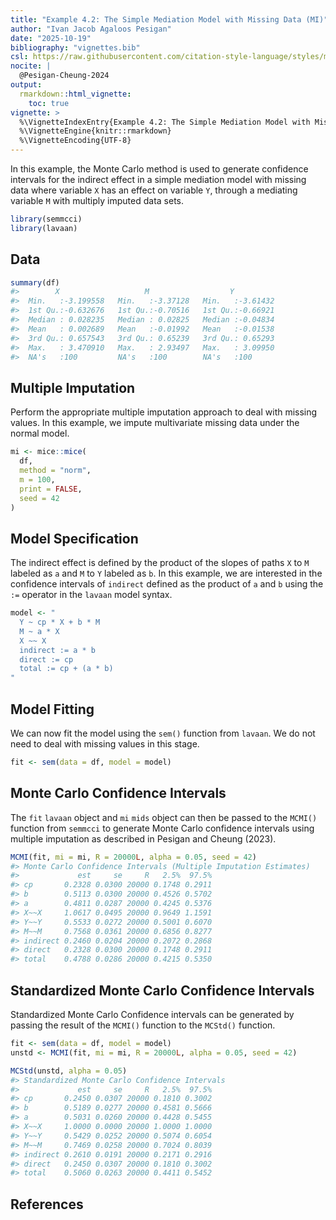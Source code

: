 ```yaml
---
title: "Example 4.2: The Simple Mediation Model with Missing Data (MI)"
author: "Ivan Jacob Agaloos Pesigan"
date: "2025-10-19"
bibliography: "vignettes.bib"
csl: https://raw.githubusercontent.com/citation-style-language/styles/master/apa.csl
nocite: |
  @Pesigan-Cheung-2024
output:
  rmarkdown::html_vignette:
    toc: true
vignette: >
  %\VignetteIndexEntry{Example 4.2: The Simple Mediation Model with Missing Data (MI)}
  %\VignetteEngine{knitr::rmarkdown}
  %\VignetteEncoding{UTF-8}
---
```


<!-- vignettes/example-4-2-simple-miss-mi.Rmd is generated from .setup/vignettes/example-4-2-simple-miss-mi.Rmd.orig. Please edit that file -->





In this example,
the Monte Carlo method is used to generate confidence intervals
for the indirect effect in a simple mediation model with missing data
where
variable `X` has an effect on variable `Y`,
through a mediating variable `M`
with multiply imputed data sets.


``` r
library(semmcci)
library(lavaan)
```

## Data




``` r
summary(df)
#>        X                   M                  Y           
#>  Min.   :-3.199558   Min.   :-3.37128   Min.   :-3.61432  
#>  1st Qu.:-0.632676   1st Qu.:-0.70516   1st Qu.:-0.66921  
#>  Median : 0.028235   Median : 0.02825   Median :-0.04834  
#>  Mean   : 0.002689   Mean   :-0.01992   Mean   :-0.01538  
#>  3rd Qu.: 0.657543   3rd Qu.: 0.65239   3rd Qu.: 0.65293  
#>  Max.   : 3.470910   Max.   : 2.93497   Max.   : 3.09950  
#>  NA's   :100         NA's   :100        NA's   :100
```

## Multiple Imputation

Perform the appropriate multiple imputation approach to deal with missing values.
In this example, we impute multivariate missing data under the normal model.


``` r
mi <- mice::mice(
  df,
  method = "norm",
  m = 100,
  print = FALSE,
  seed = 42
)
```

## Model Specification

The indirect effect is defined by the product of the slopes
of paths `X` to `M` labeled as `a` and `M` to `Y` labeled as `b`.
In this example, we are interested in the confidence intervals of `indirect`
defined as the product of `a` and `b` using the `:=` operator
in the `lavaan` model syntax.


``` r
model <- "
  Y ~ cp * X + b * M
  M ~ a * X
  X ~~ X
  indirect := a * b
  direct := cp
  total := cp + (a * b)
"
```

## Model Fitting

We can now fit the model using the `sem()` function from `lavaan`.
We do not need to deal with missing values in this stage.


``` r
fit <- sem(data = df, model = model)
```

## Monte Carlo Confidence Intervals

The `fit` `lavaan` object and `mi` `mids` object can then be passed to the `MCMI()` function from `semmcci`
to generate Monte Carlo confidence intervals
using multiple imputation
as described in Pesigan and Cheung (2023).


``` r
MCMI(fit, mi = mi, R = 20000L, alpha = 0.05, seed = 42)
#> Monte Carlo Confidence Intervals (Multiple Imputation Estimates)
#>             est     se     R   2.5%  97.5%
#> cp       0.2328 0.0300 20000 0.1748 0.2911
#> b        0.5113 0.0300 20000 0.4526 0.5702
#> a        0.4811 0.0287 20000 0.4245 0.5376
#> X~~X     1.0617 0.0495 20000 0.9649 1.1591
#> Y~~Y     0.5533 0.0272 20000 0.5001 0.6070
#> M~~M     0.7568 0.0361 20000 0.6856 0.8277
#> indirect 0.2460 0.0204 20000 0.2072 0.2868
#> direct   0.2328 0.0300 20000 0.1748 0.2911
#> total    0.4788 0.0286 20000 0.4215 0.5350
```

## Standardized Monte Carlo Confidence Intervals

Standardized Monte Carlo Confidence intervals can be generated by passing the result of the `MCMI()` function to the `MCStd()` function.


``` r
fit <- sem(data = df, model = model)
unstd <- MCMI(fit, mi = mi, R = 20000L, alpha = 0.05, seed = 42)
```


``` r
MCStd(unstd, alpha = 0.05)
#> Standardized Monte Carlo Confidence Intervals
#>             est     se     R   2.5%  97.5%
#> cp       0.2450 0.0307 20000 0.1810 0.3002
#> b        0.5189 0.0277 20000 0.4581 0.5666
#> a        0.5031 0.0260 20000 0.4428 0.5455
#> X~~X     1.0000 0.0000 20000 1.0000 1.0000
#> Y~~Y     0.5429 0.0252 20000 0.5074 0.6054
#> M~~M     0.7469 0.0258 20000 0.7024 0.8039
#> indirect 0.2610 0.0191 20000 0.2171 0.2916
#> direct   0.2450 0.0307 20000 0.1810 0.3002
#> total    0.5060 0.0263 20000 0.4411 0.5452
```

## References
